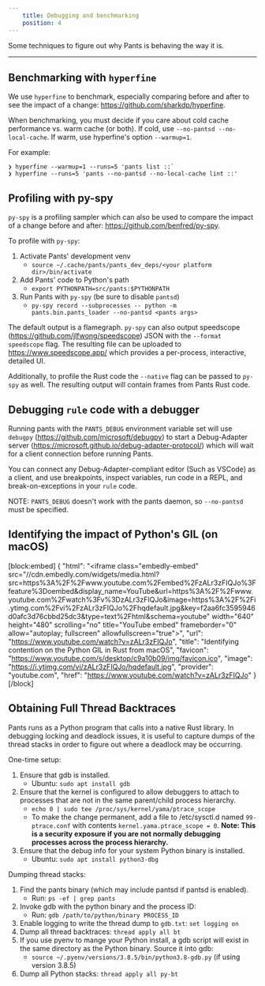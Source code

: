 ```yaml
---
    title: Debugging and benchmarking
    position: 4
---
```


Some techniques to figure out why Pants is behaving the way it is.

---

Benchmarking with `hyperfine`
-----------------------------

We use `hyperfine` to benchmark, especially comparing before and after to see the impact of a change: <https://github.com/sharkdp/hyperfine>.

When benchmarking, you must decide if you care about cold cache performance vs. warm cache (or both). If cold, use `--no-pantsd --no-local-cache`. If warm, use hyperfine's option `--warmup=1`.

For example:

```
❯ hyperfine --warmup=1 --runs=5 'pants list ::`
❯ hyperfine --runs=5 'pants --no-pantsd --no-local-cache lint ::'
```

Profiling with py-spy
---------------------

`py-spy` is a profiling sampler which can also be used to compare the impact of a change before and after: <https://github.com/benfred/py-spy>.

To profile with `py-spy`:

1. Activate Pants' development venv
   - `source ~/.cache/pants/pants_dev_deps/<your platform dir>/bin/activate`
2. Add Pants' code to Python's path
   - `export PYTHONPATH=src/pants:$PYTHONPATH`
3. Run Pants with `py-spy` (be sure to disable `pantsd`)
   - `py-spy record --subprocesses -- python -m pants.bin.pants_loader --no-pantsd <pants args>`

The default output is a flamegraph. `py-spy` can also output speedscope (<https://github.com/jlfwong/speedscope>) JSON with the `--format speedscope` flag. The resulting file can be uploaded to <https://www.speedscope.app/> which provides a per-process, interactive, detailed UI.

Additionally, to profile the Rust code the `--native` flag can be passed to `py-spy` as well. The resulting output will contain frames from Pants Rust code.

Debugging `rule` code with a debugger
-------------------------------------

Running pants with the `PANTS_DEBUG` environment variable set will use `debugpy` (<https://github.com/microsoft/debugpy>)
to start a Debug-Adapter server (<https://microsoft.github.io/debug-adapter-protocol/>) which will
wait for a client connection before running Pants.

You can connect any Debug-Adapter-compliant editor (Such as VSCode) as a client, and use breakpoints,
inspect variables, run code in a REPL, and break-on-exceptions in your `rule` code.

NOTE: `PANTS_DEBUG` doesn't work with the pants daemon, so `--no-pantsd` must be specified.

Identifying the impact of Python's GIL (on macOS)
-------------------------------------------------


[block:embed]
{
  "html": "<iframe class=\"embedly-embed\" src=\"//cdn.embedly.com/widgets/media.html?src=https%3A%2F%2Fwww.youtube.com%2Fembed%2FzALr3zFIQJo%3Ffeature%3Doembed&display_name=YouTube&url=https%3A%2F%2Fwww.youtube.com%2Fwatch%3Fv%3DzALr3zFIQJo&image=https%3A%2F%2Fi.ytimg.com%2Fvi%2FzALr3zFIQJo%2Fhqdefault.jpg&key=f2aa6fc3595946d0afc3d76cbbd25dc3&type=text%2Fhtml&schema=youtube\" width=\"640\" height=\"480\" scrolling=\"no\" title=\"YouTube embed\" frameborder=\"0\" allow=\"autoplay; fullscreen\" allowfullscreen=\"true\"></iframe>",
  "url": "https://www.youtube.com/watch?v=zALr3zFIQJo",
  "title": "Identifying contention on the Python GIL in Rust from macOS",
  "favicon": "https://www.youtube.com/s/desktop/c9a10b09/img/favicon.ico",
  "image": "https://i.ytimg.com/vi/zALr3zFIQJo/hqdefault.jpg",
  "provider": "youtube.com",
  "href": "https://www.youtube.com/watch?v=zALr3zFIQJo"
}
[/block]


Obtaining Full Thread Backtraces
--------------------------------

Pants runs as a Python program that calls into a native Rust library. In debugging locking and deadlock issues, it is useful to capture dumps of the thread stacks in order to figure out where a deadlock may be occurring.

One-time setup:

1. Ensure that gdb is installed.
   - Ubuntu: `sudo apt install gdb`
2. Ensure that the kernel is configured to allow debuggers to attach to processes that are not in the same parent/child process hierarchy.
   - `echo 0 | sudo tee /proc/sys/kernel/yama/ptrace_scope`
   - To make the change permanent, add a file to /etc/sysctl.d named `99-ptrace.conf` with contents `kernel.yama.ptrace_scope = 0`. **Note: This is a security exposure if you are not normally debugging processes across the process hierarchy.**
3. Ensure that the debug info for your system Python binary is installed.
   - Ubuntu: `sudo apt install python3-dbg`

Dumping thread stacks:

1. Find the pants binary (which may include pantsd if pantsd is enabled).
   - Run: `ps -ef | grep pants`
2. Invoke gdb with the python binary and the process ID:
   - Run: `gdb /path/to/python/binary PROCESS_ID`
3. Enable logging to write the thread dump to `gdb.txt`: `set logging on`
4. Dump all thread backtraces: `thread apply all bt`
5. If you use pyenv to mange your Python install, a gdb script will exist in the same directory as the Python binary. Source it into gdb:
   - `source ~/.pyenv/versions/3.8.5/bin/python3.8-gdb.py` (if using version 3.8.5)
6. Dump all Python stacks: `thread apply all py-bt`